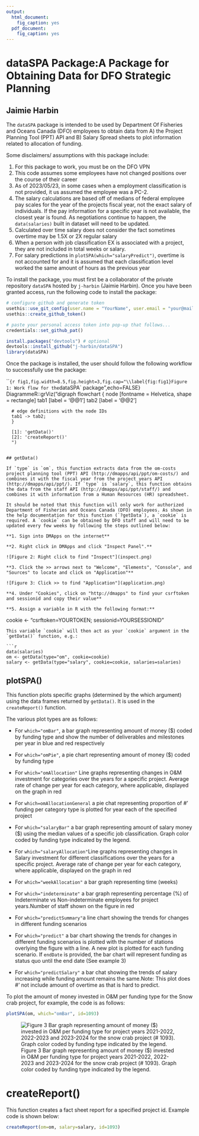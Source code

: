 ```yaml
---
output:
  html_document: 
    fig_caption: yes
  pdf_document: 
    fig_caption: yes
---
```

# dataSPA Package:A Package for Obtaining Data for DFO Strategic Planning
## Jaimie Harbin

The `dataSPA` package is intended to be used by Department Of Fisheries and Oceans Canada (DFO) employees to obtain data from A) the Project Planning Tool (PPT) API and B) Salary Spread sheets to plot information related to allocation of funding.

Some disclaimers/ assumptions with this package include:

1. For this package to work, you must be on the DFO VPN
2. This code assumes some employees have not changed positions over the course of their career
3. As of 2023/05/23, in some cases when a employment classification is not provided, it us assumed the employee was a PC-2.
4. The salary calculations are based off of medians of federal employee pay scales for the year of the projects fiscal year, not the exact salary of individuals. If the pay information for a specific year is not available, the closest year is found. As negotiations continue to happen, the `data(salaries)` built in dataset will need to be updated.
5. Calculated over time salary does not consider the fact
sometimes overtime may be 1.5X or 2X regular salary
6. When a person with job classification EX is associated with a
project, they are not included in total weeks or salary.
7. For salary predictions in `plotSPA(which="salaryPredict")`, overtime is not accounted for and it is assumed that each classification level worked the same amount of hours as the previous year


To install the package, you must first be a collaborator of the private repository `dataSPA` hosted by `j-harbin` (Jaimie Harbin). Once you have been granted access, run the following code to install the package:

```r
# configure github and generate token
usethis::use_git_config(user.name = "YourName", user.email = "your@mail.com")
usethis::create_github_token() 

# paste your personal access token into pop-up that follows...
credentials::set_github_pat()

install.packages("devtools") # optional
devtools::install_github("j-harbin/dataSPA")
library(dataSPA)
```

Once the package is installed, the user should follow the following workflow to successfully use the package:


```{r fig1,fig.width=8.5,fig.height=3,fig.cap="\\label{fig:fig1}Figure 1: Work flow for the `dataSPA` package",echo=FALSE}
DiagrammeR::grViz("digraph flowchart {
      node [fontname = Helvetica, shape = rectangle]
      tab1 [label = '@@1']
      tab2 [label = '@@2']

      # edge definitions with the node IDs
      tab1 -> tab2;
      }

      [1]: 'getData()'
      [2]: 'createReport()'
      ")
```

## getData()

If `type` is `om`, this function extracts data from the om-costs project planning tool (PPT) API (http://dmapps/api/ppt/om-costs/) and combines it with the fiscal year from the project_years API (http://dmapps/api/ppt/). If `type` is `salary`, this function obtains the data from the staff API (http://dmapps/api/ppt/staff/) and combines it with information from a Human Resources (HR) spreadsheet.

It should be noted that this function will only work for authorized Department of Fisheries and Oceans Canada (DFO) employees. As shown in the help documentation for this function (`?getData`), a `cookie` is required. A `cookie` can be obtained by DFO staff and will need to be updated every few weeks by following the steps outlined below:

**1. Sign into DMApps on the internet**

**2. Right click in DMApps and click "Inspect Panel".**

![Figure 2: Right click to find "Inspect"](inspect.png)

**3. Click the >> arrows next to "Welcome", "Elements", "Console", and "Sources" to locate and click on "Application"**

![Figure 3: Click >> to find "Application"](application.png)

**4. Under "Cookies", click on "http://dmapps" to find your csrftoken and sessionid and copy their value**

**5. Assign a variable in R with the following format:**

```
cookie <- "csrftoken=YOURTOKEN; sessionid=YOURSESSIONID"
```
This variable `cookie` will then act as your `cookie` argument in the `getData()` function, e.g.:

```r
data(salaries)
om <- getData(type="om", cookie=cookie)
salary <- getData(type="salary", cookie=cookie, salaries=salaries)

```

## plotSPA()

This function plots specific graphs (determined by the which argument) using the data frames returned by `getData()`. It is used in the `createReport()` function.

The various plot types are as follows:

* For `which="omBar"`, a bar graph representing amount of money ($) coded by funding type and show the number of deliverables and milestones per year in blue and red respectively

* For `which="omPie"`, a pie chart representing amount of money ($) coded by funding type

* For `which="omAllocation"` Line graphs representing changes in O&M investment for categories over the years for a specific project. Average rate of change per year for each category, where applicable, displayed on the graph in red

*  For `which=omAllocationGeneral` a pie chat representing proportion of
#' funding per category type is plotted for year each of the specified project

* For `which="salaryBar"` a bar graph representing amount of salary money ($) using the median values of a specific job classification. Graph color coded by funding type indicated by the legend.

* For `which="salaryAllocation"`Line graphs representing changes in Salary investment for different classifications over the years for a specific project. Average rate of change per year for each category, where applicable, displayed on the graph in red

* For `which="weekAllocation"` a bar graph representing time (weeks)

* For `which="indeterminate"` a bar graph representing percentage (%) of Indeterminate vs Non-indeterminate employees for project years.Number of staff shown on the figure in red

* For `which="predictSummary"`a line chart showing the trends for changes in different funding scenarios

* For `which="predict"` a bar chart showing the trends for changes in different funding scenarios is plotted with the number of stations overlying the figure with a line. A new plot is plotted for each funding scenario. If `endDate` is provided, the bar chart will represent funding as status quo until the end date (See example 3)

* For `which="predictSalary"` a bar chat showing the trends of salary increasing while funding amount remains the same.Note: This plot does
#' not include amount of overtime as that is hard to predict.

To plot the amount of money invested in O&M per funding type for the Snow crab project, for example, the code is as follows:

```r
plotSPA(om, which="omBar", id=1093)
```

![Figure 3 Bar graph representing amount of money ($) invested in O&M per funding type for project years 2021-2022, 2022-2023 and 2023-2024 for the snow crab project (# 1093). Graph color coded by funding type indicated by the legend. ](om.png)

# createReport()

This function creates a fact sheet report for a specified project id. Example code is shown below:

```r
createReport(om=om, salary=salary, id=1093)
```



